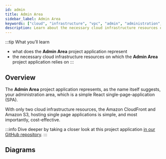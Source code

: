 ```yaml
---
id: admin
title: Admin Area
sidebar_label: Admin Area
keywords: ["cloud", "infrastructure", "vpc", "admin", "administration", "lambda", "database", "s3", "storage", "diagram"]
description: Learn about the necessary cloud infrastructure resources on which the Admin Area project application relies on.
---
```



:::tip What you’ll learn

- what does the **Admin Area** project application represent
- the necessary cloud infrastructure resources on which the **Admin Area** project application relies on
:::

## Overview

The **Admin Area** project application represents, as the name itself suggests, your administration area, which is a simple React single-page-application (SPA).

With only two cloud infrastructure resources, the Amazon CloudFront and Amazon S3, hosting single page applications is simple, and most importantly, cost-effective.

:::info
Dive deeper by taking a closer look at this project application [in our GitHub repository](https://github.com/webiny/webiny-js/tree/v5/packages/cwp-template-aws/template/api).
:::

## Diagrams

<DiagramAdmin />

